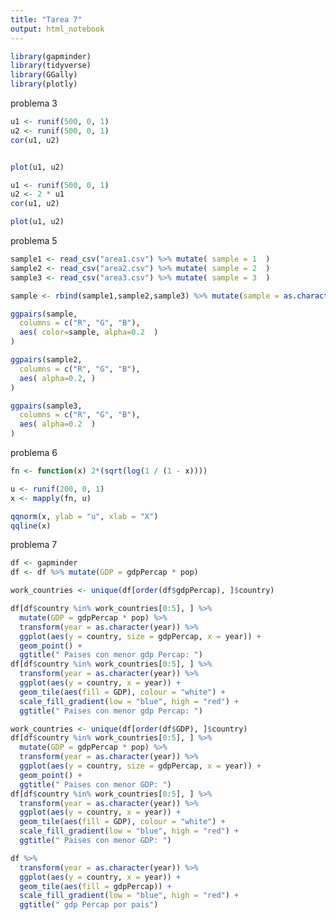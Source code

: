 ```yaml
---
title: "Tarea 7"
output: html_notebook
---
```

```r
library(gapminder)
library(tidyverse)
library(GGally)
library(plotly)
```

problema 3
```r
u1 <- runif(500, 0, 1)
u2 <- runif(500, 0, 1)
cor(u1, u2)


plot(u1, u2)
```


```r
u1 <- runif(500, 0, 1)
u2 <- 2 * u1
cor(u1, u2)

plot(u1, u2)
```

problema 5
```r
sample1 <- read_csv("area1.csv") %>% mutate( sample = 1  )
sample2 <- read_csv("area2.csv") %>% mutate( sample = 2  )
sample3 <- read_csv("area3.csv") %>% mutate( sample = 3  )

sample <- rbind(sample1,sample2,sample3) %>% mutate(sample = as.character(sample))

```

```r
ggpairs(sample,
  columns = c("R", "G", "B"),
  aes( color=sample, alpha=0.2  )
)
```


```r
ggpairs(sample2,
  columns = c("R", "G", "B"),
  aes( alpha=0.2, )
)
```
```r
ggpairs(sample3,
  columns = c("R", "G", "B"),
  aes( alpha=0.2  )
)
```
problema 6
```r

fn <- function(x) 2*(sqrt(log(1 / (1 - x))))

u <- runif(200, 0, 1)
x <- mapply(fn, u)

qqnorm(x, ylab = "u", xlab = "X")
qqline(x)
```

problema 7
```r
df <- gapminder
df <- df %>% mutate(GDP = gdpPercap * pop)

work_countries <- unique(df[order(df$gdpPercap), ]$country)

df[df$country %in% work_countries[0:5], ] %>%
  mutate(GDP = gdpPercap * pop) %>%
  transform(year = as.character(year)) %>%
  ggplot(aes(y = country, size = gdpPercap, x = year)) +
  geom_point() +
  ggtitle(" Paises con menor gdp Percap: ")
df[df$country %in% work_countries[0:5], ] %>%
  transform(year = as.character(year)) %>%
  ggplot(aes(y = country, x = year)) +
  geom_tile(aes(fill = GDP), colour = "white") +
  scale_fill_gradient(low = "blue", high = "red") +
  ggtitle(" Paises con menor gdp Percap: ")

work_countries <- unique(df[order(df$GDP), ]$country)
df[df$country %in% work_countries[0:5], ] %>%
  mutate(GDP = gdpPercap * pop) %>%
  transform(year = as.character(year)) %>%
  ggplot(aes(y = country, size = gdpPercap, x = year)) +
  geom_point() +
  ggtitle(" Paises con menor GDP: ")
df[df$country %in% work_countries[0:5], ] %>%
  transform(year = as.character(year)) %>%
  ggplot(aes(y = country, x = year)) +
  geom_tile(aes(fill = GDP), colour = "white") +
  scale_fill_gradient(low = "blue", high = "red") +
  ggtitle(" Paises con menor GDP: ")

df %>%
  transform(year = as.character(year)) %>%
  ggplot(aes(y = country, x = year)) +
  geom_tile(aes(fill = gdpPercap)) +
  scale_fill_gradient(low = "blue", high = "red") +
  ggtitle(" gdp Percap por pais")

```


